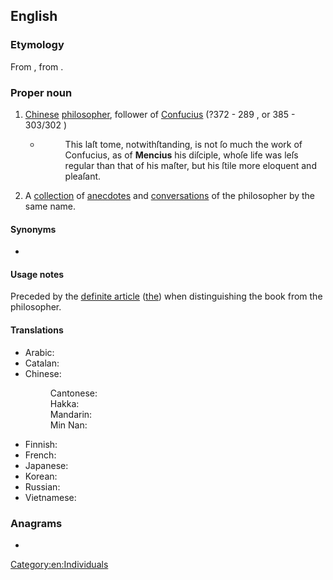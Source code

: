 {{also|mencius}}
==English==
{{wikipedia|Mencius}}

===Etymology===
From {{etyl|la|en}} {{m|la|Mencius}}, from {{etyl|cmn|en}} {{zh-l|孟子|Mèngzǐ}}.

===Proper noun===
{{en-proper noun}}

# [[Chinese]] [[philosopher]], follower of [[Confucius]] (?372 - 289 {{B.C.E.}}, or 385 - 303/302 {{B.C.E.}})
#* {{quote-book
|en
|url=https://archive.org/details/memoirsremarksge00leco/
|year=1738
|author=Lewis Le Comte
|title=Memoirs and Remarks
|location=[[London]]
|publisher=John Hughs
|page=191
|pageurl=https://archive.org/details/memoirsremarksge00leco/page/191/}}
#*:This laſt tome, notwithſtanding, is not ſo much the work of Confucius, as of '''Mencius''' his diſciple, whoſe life was leſs regular than that of his maſter, but his ſtile more eloquent and pleaſant.
# A [[collection]] of [[anecdote]]s and [[conversation]]s of the philosopher by the same name.

====Synonyms====
* {{l|en|Mengzi}}

====Usage notes====
Preceded by the [[definite article]] ([[the]]) when distinguishing the book from the philosopher.

====Translations====
{{trans-top|Chinese philosopher}}
* Arabic: {{t-needed|ar}}
* Catalan: {{t|ca|Menci}}
* Chinese:
*: Cantonese: {{t|yue|孟子|tr=maang6 zi2|sc=Hani}}
*: Hakka: {{t|hak|孟子|tr=Men-chṳ́|sc=Hani}}
*: Mandarin: {{t+|cmn|孟子|tr=Mèngzǐ|sc=Hani}}
*: Min Nan: {{t|nan|孟子|tr=Bēng-chú|sc=Hani}}
{{trans-mid}}
* Finnish: {{t|fi|Mengzi}}
* French: {{t|fr|Mencius}}
* Japanese: {{t|ja|孟子|tr=Mōshi}}
* Korean: {{t-needed|ko}}
* Russian: {{t|ru|Мэн-цзы|m}}
* Vietnamese: {{t-needed|vi}}
{{trans-bottom}}

===Anagrams===
* {{anagrams|en|a=ceimnsu|Muncies|muscine}}

[[Category:en:Individuals]]